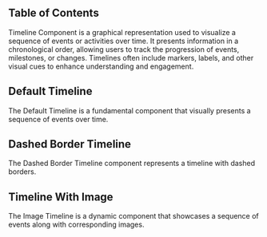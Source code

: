 

## Table of Contents

Timeline Component is a graphical representation used to visualize a sequence of events or activities over time. It presents information in a chronological order, allowing users to track the progression of events, milestones, or changes. Timelines often include markers, labels, and other visual cues to enhance understanding and engagement.

## Default Timeline

The Default Timeline is a fundamental component that visually presents a sequence of events over time.

<CodeHighlightPreview code={DefaultTimelineCode}>
  <DefaultTimeline />
</CodeHighlightPreview>

## Dashed Border Timeline

The Dashed Border Timeline component represents a timeline with dashed borders.

<CodeHighlightPreview code={DashedBorderTimelineCode}>
  <DashedBorderTimeline />
</CodeHighlightPreview>

## Timeline With Image

The Image Timeline is a dynamic component that showcases a sequence of events along with corresponding images.

<CodeHighlightPreview code={TimelineWithImageCode}>
  <TimelineWithImage />
</CodeHighlightPreview>
